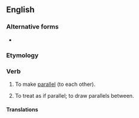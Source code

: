==English==

===Alternative forms===
* {{alter|en|parallelise}}

===Etymology===
{{suffix|en|parallel|ize}}

===Verb===
{{en-verb}}

# To make [[parallel]] (to each other).
#: {{ux|en|Care must be taken lest the machine '''parallelize''' the fibers.}}
#: {{ux|en|The programmers had to learn how to '''parallelize''' their algorithms.}}
# To treat as if parallel; to draw parallels between.
#: {{ux|en|They erroneously '''parallelized''' the symptoms of the two diseases.}}

====Translations====
{{trans-top|make parallel}}
{{trans-mid}}
{{trans-bottom}}